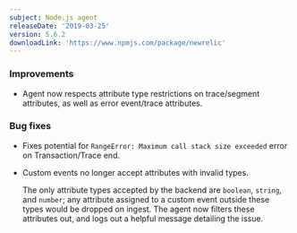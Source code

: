 ```yaml
---
subject: Node.js agent
releaseDate: '2019-03-25'
version: 5.6.2
downloadLink: 'https://www.npmjs.com/package/newrelic'
---
```


### Improvements

* Agent now respects attribute type restrictions on trace/segment attributes, as well as error event/trace attributes.

### Bug fixes

* Fixes potential for `RangeError: Maximum call stack size exceeded` error on Transaction/Trace end.
* Custom events no longer accept attributes with invalid types.

  The only attribute types accepted by the backend are `boolean`, `string`, and `number`; any attribute assigned to a custom event outside these types would be dropped on ingest. The agent now filters these attributes out, and logs out a helpful message detailing the issue.

